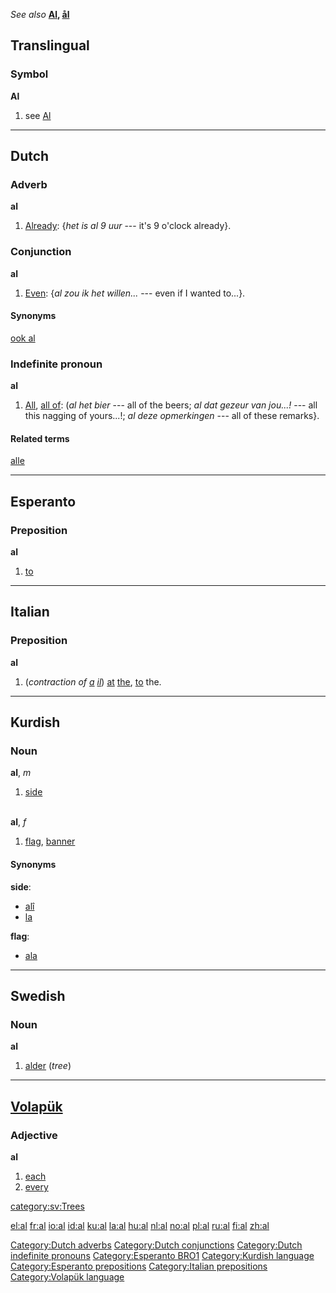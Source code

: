 ''See also'' '''[[Al]], [[ål]]'''

==Translingual==
===Symbol===
'''Al'''
# see [[Al]]

----



==Dutch==
===Adverb===
'''al'''
#[[already|Already]]: {''het is al 9 uur'' --- it's 9 o'clock already}.

===Conjunction===
'''al'''
#[[even|Even]]: {''al zou ik het willen...'' --- even if I wanted to...}.

====Synonyms====
[[ook al]]

===Indefinite pronoun===
'''al'''
#[[all|All]], [[all of]]: (''al het bier'' --- all of the beers; ''al dat gezeur van jou...!'' --- all this nagging of yours...!; ''al deze opmerkingen'' --- all of these remarks}.

====Related terms====
[[alle]]

[[Category:Dutch adverbs]]
[[Category:Dutch conjunctions]]
[[Category:Dutch indefinite pronouns]]

----

==Esperanto==
===Preposition===
'''al'''

#[[to]]
[[Category:Esperanto BRO1]]
----

==Italian==
===Preposition===
'''al'''

# (''contraction of [[a#Italian|a]] [[il#Italian|il]]'') [[at]] [[the]], [[to]] the.

----

==Kurdish==
===Noun===
'''al''', ''m''
# [[side]]
<p><br>
'''al''', ''f''
# [[flag]], [[banner]]


====Synonyms====
'''side''':
*[[alî#Kurdish|alî]]
*[[la#Kurdish|la]]


'''flag''':
*[[ala#Kurdish|ala]]


[[Category:Kurdish language]]
----

==Swedish==
{{sv-noun|gender=Common|al|alen|alar|alarna|als|alens|alars|alarnas}}
===Noun===
'''al'''

#[[alder]] (''tree'')


----
==[[Volapük]]==
===Adjective===
'''al'''

#[[each]]
#[[every]]

[[Category:Esperanto prepositions]]
[[Category:Italian prepositions]]
[[category:sv:Trees]]
[[Category:Volapük language]]

[[el:al]]
[[fr:al]]
[[io:al]]
[[id:al]]
[[ku:al]]
[[la:al]]
[[hu:al]]
[[nl:al]]
[[no:al]]
[[pl:al]]
[[ru:al]]
[[fi:al]]
[[zh:al]]
